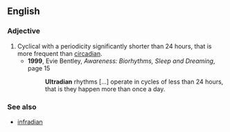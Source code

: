 ==English==
===Adjective===
{{en-adj|more}}

# Cyclical with a periodicity significantly shorter than 24 hours, that is more frequent than [[circadian]].
#* '''1999''', Evie Bentley, ''Awareness: Biorhythms, Sleep and Dreaming'', page 15
#*: '''Ultradian''' rhythms […] operate in cycles of less than 24 hours, that is they happen more than once a day.

===See also===
* [[infradian]]